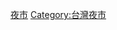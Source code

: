 {{commons category|Night markets in Tainan}}

[[Category:台南市旅遊景點|夜市]]
[[Category:台灣夜市|Category:台灣夜市]]